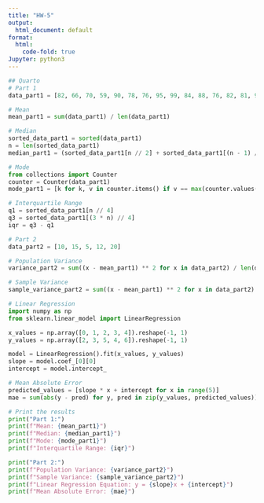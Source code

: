 ```yaml
---
title: "HW-5"
output:
  html_document: default
format:
  html:
    code-fold: true
Jupyter: python3
---
```

```python
## Quarto
# Part 1
data_part1 = [82, 66, 70, 59, 90, 78, 76, 95, 99, 84, 88, 76, 82, 81, 91, 64, 79, 76, 85, 90]

# Mean
mean_part1 = sum(data_part1) / len(data_part1)

# Median
sorted_data_part1 = sorted(data_part1)
n = len(sorted_data_part1)
median_part1 = (sorted_data_part1[n // 2] + sorted_data_part1[(n - 1) // 2]) / 2

# Mode
from collections import Counter
counter = Counter(data_part1)
mode_part1 = [k for k, v in counter.items() if v == max(counter.values())]

# Interquartile Range
q1 = sorted_data_part1[n // 4]
q3 = sorted_data_part1[(3 * n) // 4]
iqr = q3 - q1

# Part 2
data_part2 = [10, 15, 5, 12, 20]

# Population Variance
variance_part2 = sum((x - mean_part1) ** 2 for x in data_part2) / len(data_part2)

# Sample Variance
sample_variance_part2 = sum((x - mean_part1) ** 2 for x in data_part2) / (len(data_part2) - 1)

# Linear Regression
import numpy as np
from sklearn.linear_model import LinearRegression

x_values = np.array([0, 1, 2, 3, 4]).reshape(-1, 1)
y_values = np.array([2, 3, 5, 4, 6]).reshape(-1, 1)

model = LinearRegression().fit(x_values, y_values)
slope = model.coef_[0][0]
intercept = model.intercept_

# Mean Absolute Error
predicted_values = [slope * x + intercept for x in range(5)]
mae = sum(abs(y - pred) for y, pred in zip(y_values, predicted_values)) / len(y_values)

# Print the results
print("Part 1:")
print(f"Mean: {mean_part1}")
print(f"Median: {median_part1}")
print(f"Mode: {mode_part1}")
print(f"Interquartile Range: {iqr}")

print("Part 2:")
print(f"Population Variance: {variance_part2}")
print(f"Sample Variance: {sample_variance_part2}")
print(f"Linear Regression Equation: y = {slope}x + {intercept}")
print(f"Mean Absolute Error: {mae}")
```